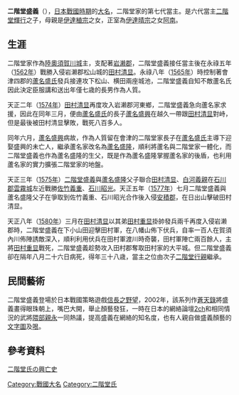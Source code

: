 '''二階堂盛義'''（{{bd|1544年||1581年}}），[[日本|日本]][[战国时代_(日本)|戰國時期]]的[[大名_(稱謂)|大名]]，二階堂家的第七代當主。是六代當主[[二階堂輝行|二階堂輝行]]之子，母親是[[伊達稙宗|伊達稙宗]]之女，正室為[[伊達晴宗|伊達晴宗]]之女[[阿南姬|阿南]]。

==生涯==
二階堂家作為[[陆奥国|陸奧]][[須賀川城|須賀川城]]主，支配著[[岩濑郡|岩濑郡]]，二階堂盛義接任當主後在永祿五年（[[1562年|1562年]]）戰勝入侵岩濑郡松山城的[[田村清显|田村清显]]。永祿八年（[[1565年|1565年]]）時控制著會津四郡的[[蘆名盛氏|蘆名盛氏]]發兵接連攻下松山、横田兩座城池，二階堂盛義自知不敵蘆名氏因此決定臣服講和送出年僅七歳的長男作為人質。

天正二年（[[1574年|1574年]]）[[田村清显|田村清显]]再度攻入岩濑郡河東鄉，二階堂盛義急向蘆名家求援，因此在同年三月，便由[[蘆名盛氏|蘆名盛氏]]的長子[[蘆名盛興|蘆名盛興]]在越久一帶跟[[田村清显|田村清显]]對峙，但是最後被田村清显擊敗，戰死八百多人。

同年六月，[[蘆名盛興|蘆名盛興]]病故，作為人質留在會津的二階堂家長子在[[蘆名盛氏|蘆名盛氏]]主導下迎娶盛興的未亡人，繼承蘆名家改名為[[蘆名盛隆|蘆名盛隆]]，順利將蘆名與二階堂家一體化，而二階堂盛義也作為蘆名盛隆的生父，既是作為蘆名盛隆掌握蘆名家的後盾，也利用蘆名家的實力擴張二階堂家的地盤。

天正三年（[[1575年|1575年]]）[[二階堂盛義|二階堂盛義]]與[[蘆名盛隆|蘆名盛隆]]父子聯合[[田村清显|田村清显]]、[[白河義親|白河義親]]在[[石川郡|石川郡]][[雲霧城|雲霧城]]左近戰勝[[佐竹義重|佐竹義重]]、[[石川昭光|石川昭光]]。天正五年（[[1577年|1577年]]）七月二階堂盛義與蘆名盛隆父子在爭取到佐竹義重、石川昭光合作後入侵[[安積郡|安積郡]]，在日出山擊破田村清显。

天正八年（[[1580年|1580年]]）三月在[[田村清显|田村清显]]以其弟[[田村重显|田村重显]]掛帥發兵兩千再度入侵岩濑郡時，二階堂盛義在下小山田迎擊田村軍，在八幡山佈下伏兵，自率一百人在賀須內川佈陣誘敵深入，順利利用伏兵在田村軍渡川時奇襲，田村軍陣亡兩百餘人，主將[[田村重显|田村重显]]戰死，二階堂盛義趁勢攻入田村郡奪取田村家的大平城。但二階堂盛義卻在隔年八月二十六日病死，得年三十八歳，當主之位由次子[[二階堂行親|二階堂行親]]繼承。

== 民間藝術 ==
二階堂盛義登場於日本戰國策略遊戲[[信長之野望|信長之野望]]，2002年，該系列作[[信長之野望·蒼天錄|蒼天錄]]將盛義畫得眼珠朝上，嘴巴大開，舉止顏藝發狂，一時在日本的網絡論壇[[2ch|2ch]]和相同情況的武將[[隈部親永|隈部親永]]一同熱議，提高盛義在網絡的知名度，也有人親自做盛義顏藝的[[ASCII藝術|文字圖]]及[[哏|哏]]。

==參考資料==
[http://www.muratasystem.or.jp/~hideyuki/戦国大名 二階堂氏の興亡史]{{dead link|date=2018年2月 |bot=InternetArchiveBot |fix-attempted=yes }}

[[Category:戰國大名|Category:戰國大名]]
[[Category:二階堂氏|Category:二階堂氏]]